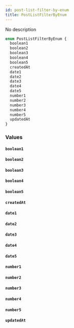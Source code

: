 ```yaml
---
id: post-list-filter-by-enum
title: PostListFilterByEnum
---
```


No description

```graphql
enum PostListFilterByEnum {
  boolean1
  boolean2
  boolean3
  boolean4
  boolean5
  createdAt
  date1
  date2
  date3
  date4
  date5
  number1
  number2
  number3
  number4
  number5
  updatedAt
}
```

### Values

#### `boolean1`

#### `boolean2`

#### `boolean3`

#### `boolean4`

#### `boolean5`

#### `createdAt`

#### `date1`

#### `date2`

#### `date3`

#### `date4`

#### `date5`

#### `number1`

#### `number2`

#### `number3`

#### `number4`

#### `number5`

#### `updatedAt`
